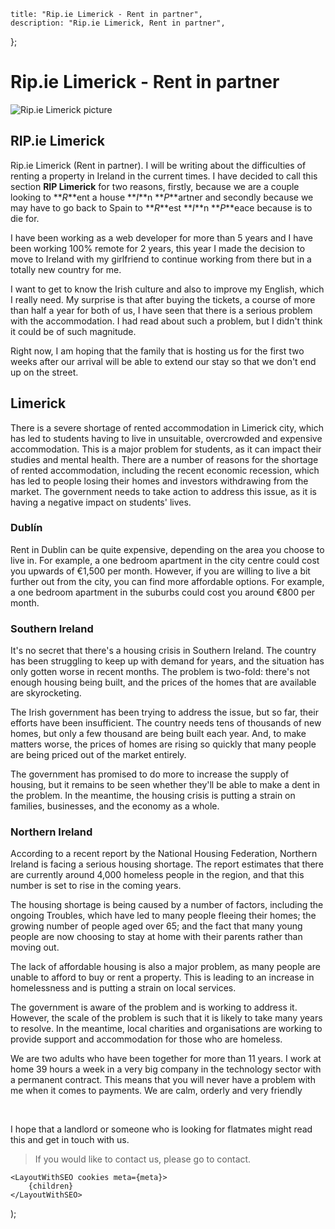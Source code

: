 
    title: "Rip.ie Limerick - Rent in partner",
    description: "Rip.ie Limerick, Rent in partner",
};

# Rip.ie Limerick - Rent in partner

<Image
    alt="Rip.ie Limerick picture"
    src={ripLimerickPicture}
    priority
    width={355}
    height={355}
    placeholder="blur"
/>

## RIP.ie Limerick

Rip.ie Limerick (Rent in partner). I will be writing about the difficulties of renting a property in Ireland in the current times.
I have decided to call this section **RIP Limerick** for two reasons, firstly, because we are a couple looking to **_R_**ent a house **_I_**n **_P_**artner and
secondly because we may have to go back to Spain to **_R_**est **_I_**n **_P_**eace because is to die for.

I have been working as a web developer for more than 5 years and I have been working 100% remote for 2 years, this year I made the decision
to move to Ireland with my girlfriend to continue working from there but in a totally new country for me.

I want to get to know the Irish culture and also to improve my English, which I really need. My surprise is that after buying the tickets,
a course of more than half a year for both of us, I have seen that there is a serious problem with the accommodation. I had read about such a problem,
but I didn't think it could be of such magnitude.

Right now, I am hoping that the family that is hosting us for the first two weeks after our arrival will be able to extend our stay so that we
don't end up on the street.

## Limerick

There is a severe shortage of rented accommodation in Limerick city, which has led to students having to live in unsuitable, overcrowded and expensive accommodation.
This is a major problem for students, as it can impact their studies and mental health. There are a number of reasons for the shortage of rented accommodation,
including the recent economic recession, which has led to people losing their homes and investors withdrawing from the market. The government needs to take action
to address this issue, as it is having a negative impact on students' lives.

### Dublín

Rent in Dublin can be quite expensive, depending on the area you choose to live in. For example, a one bedroom apartment in the city centre could cost you upwards of
€1,500 per month. However, if you are willing to live a bit further out from the city, you can find more affordable options. For example, a one bedroom apartment in
the suburbs could cost you around €800 per month.

### Southern Ireland

It's no secret that there's a housing crisis in Southern Ireland. The country has been struggling to keep up with demand for years,
and the situation has only gotten worse in recent months. The problem is two-fold: there's not enough housing being built, and the prices of
the homes that are available are skyrocketing.

The Irish government has been trying to address the issue, but so far, their efforts have been insufficient. The country needs tens of thousands of new homes,
but only a few thousand are being built each year. And, to make matters worse, the prices of homes are rising so quickly that many people are being priced
out of the market entirely.

The government has promised to do more to increase the supply of housing, but it remains to be seen whether they'll be able to make a dent in the problem.
In the meantime, the housing crisis is putting a strain on families, businesses, and the economy as a whole.

### Northern Ireland

According to a recent report by the National Housing Federation, Northern Ireland is facing a serious housing shortage.
The report estimates that there are currently around 4,000 homeless people in the region, and that this number is set to rise in the coming years.

The housing shortage is being caused by a number of factors, including the ongoing Troubles, which have led to many people fleeing their homes;
the growing number of people aged over 65; and the fact that many young people are now choosing to stay at home with their parents rather than moving out.

The lack of affordable housing is also a major problem, as many people are unable to afford to buy or rent a property. This is leading to an increase in
homelessness and is putting a strain on local services.

The government is aware of the problem and is working to address it. However, the scale of the problem is such that it is likely to take many years to resolve.
In the meantime, local charities and organisations are working to provide support and accommodation for those who are homeless.

We are two adults who have been together for more than 11 years. I work at home 39 hours a week in a very big company in the technology sector
with a permanent contract. This means that you will never have a problem with me when it comes to payments. We are calm, orderly and very friendly

<br />

I hope that a landlord or someone who is looking for flatmates might read this and get in touch with us.

> If you would like to contact us, please go to <Link title="Contact link anchor" href="/#contact" scroll={false}>contact</Link>.

    <LayoutWithSEO cookies meta={meta}>
        {children}
    </LayoutWithSEO>
);
